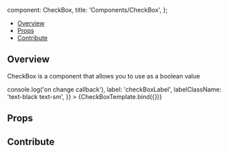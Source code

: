 
  component: CheckBox,
  title: 'Components/CheckBox',
};

<Meta title="Components/CheckBox" component={CheckBox} />


<Heading title="CheckBox" componentRelativePath="CheckBox/CheckBox.tsx" />

- [Overview](#overview)
- [Props](#props)
- [Contribute](#contribute)

## Overview

CheckBox is a component that allows you to use as a boolean value

<Canvas>
  <Story
    name="Overview"
    args={{
      checked: false,
      onChange: () => console.log('on change callback'),
      label: 'checkBoxLabel',
      labelClassName: 'text-black text-sm',
    }}
  >
    {CheckBoxTemplate.bind({})}
  </Story>
</Canvas>

## Props

<ArgsTable of={CheckBox} />

## Contribute

<Footer componentRelativePath="CheckBox/__stories__/CheckBox.stories.mdx" />
